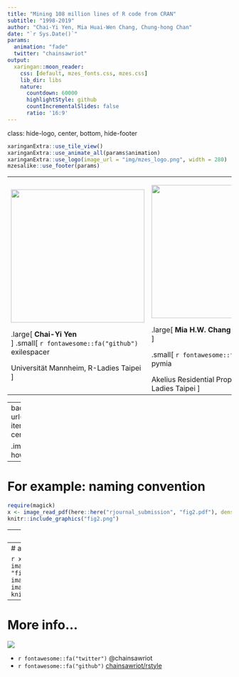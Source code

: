 ```yaml
---
title: "Mining 108 million lines of R code from CRAN"
subtitle: "1998-2019"
author: "Chai-Yi Yen, Mia Huai-Wen Chang, Chung-hong Chan"
date: "`r Sys.Date()`"
params:
  animation: "fade"
  twitter: "chainsawriot"
output:
  xaringan::moon_reader:
    css: [default, mzes_fonts.css, mzes.css]
    lib_dir: libs
    nature:
      countdown: 60000
      highlightStyle: github
      countIncrementalSlides: false
      ratio: '16:9'
---
```

class: hide-logo, center, bottom, hide-footer

```r
xaringanExtra::use_tile_view()
xaringanExtra::use_animate_all(params$animation)
xaringanExtra::use_logo(image_url = "img/mzes_logo.png", width = 280)
mzesalike::use_footer(params)
```



<table>
<tr>
<td><img src = "yen.jpg" width = "300" height = "300"><br>

.large[
**Chai-Yi Yen**<br>
]
.small[
`r fontawesome::fa("github")` exilespacer

Universität Mannheim, R-Ladies Taipei
]

</td>
<td><img src = "mia.jpg" width = "300" height = "300"><br>

.large[
**Mia H.W. Chang**<br>
]

.small[
`r fontawesome::fa("github")` pymia

Akelius Residential Property AB, R-Ladies Taipei
]
</td>
<td><img src = "chainsawriot.png" width = "300" height = "300"><br>

.large[
**Chung-hong Chan**<br>
]

.small[
`r fontawesome::fa("github")` chainsawriot

Universität Mannheim, Hong Kong R User Group
]
</td>
</tr></table>

---
background-image: url(https://media1.tenor.com/images/28ee6748d1e75ed138a58dfda27a0469/tenor.gif?itemid=4855087)
background-position: center
background-size: cover
class: hide-logo, center, bottom, hide-footer


.imagelab[
We analyzed 108 million lines of code from CRAN and studied the evolution of how R programmers write R.
]

---

# For example: naming convention

```r
require(magick)
x <- image_read_pdf(here::here("rjournal_submission", "fig2.pdf"), density = 150) %>% image_convert(format = "png") %>% image_write(here::here("docs", "fig2.png"))
knitr::include_graphics("fig2.png")
```

---
# And community-specific conventions

```r
x <- image_read_pdf(here::here("rjournal_submission", "fig4.pdf"), density = 150) %>% image_convert(format = "png") %>% image_write(here::here("docs", "fig4.png"))
knitr::include_graphics("fig4.png")
```

---
# and more...

```r
x <- image_read_pdf(here::here("rjournal_submission", "fig1.pdf"), density = 150) %>% image_convert(format = "png") %>% image_write(here::here("docs", "fig1.png"))
knitr::include_graphics("fig1.png")
```

---

# More info...

![](https://i.giphy.com/media/3ohfFBBSxOfr6Eqbja/giphy.webp)

- `r fontawesome::fa("twitter")` @chainsawriot 
- `r fontawesome::fa("github")` [chainsawriot/rstyle](https://github.com/chainsawriot/rstyle)

